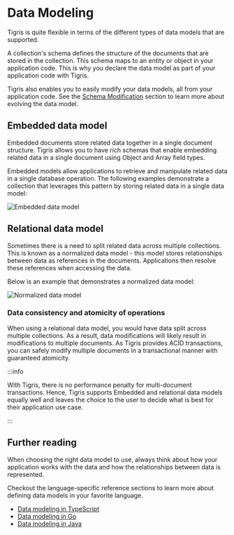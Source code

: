 # Data Modeling

Tigris is quite flexible in terms of the different types of data models that
are supported.

A collection's schema defines the structure of the documents
that are stored in the collection. This schema maps to an entity or object
in your application code. This is why you declare the data model as part of
your application code with Tigris.

Tigris also enables you to easily modify your data models, all from your
application code. See the [Schema Modification](./schema-modification.mdx)
section to learn more about evolving the data model.

## Embedded data model

Embedded documents store related data together in a single document
structure. Tigris allows you to have rich schemas that enable embedding
related data in a single document using Object and Array field types.

Embedded models allow applications to retrieve and manipulate related data
in a single database operation. The following examples demonstrate a
collection that leverages this pattern by storing related data in a single
data model:

![Embedded data model](/img/embedded.jpg)

## Relational data model

Sometimes there is a need to split related data across multiple collections.
This is known as a normalized data model - this model stores relationships
between data as references in the documents. Applications then resolve these
references when accessing the data.

Below is an example that demonstrates a normalized data model:

![Normalized data model](/img/relational-model.jpg)

### Data consistency and atomicity of operations

When using a relational data model, you would have data split across
multiple collections. As a result, data modifications will likely result in
modifications to multiple documents. As Tigris provides ACID transactions,
you can safely modify multiple documents in a transactional manner with
guaranteed atomicity.

:::info

With Tigris, there is no performance penalty for multi-document transactions.
Hence, Tigris supports Embedded and relational data models equally well and
leaves the choice to the user to decide what is best for their application
use case.

:::

## Further reading

When choosing the right data model to use, always think about how your
application works with the data and how the relationships between data is
represented.

Checkout the language-specific reference sections to learn more about
defining data models in your favorite language.

- [Data modeling in TypeScript](../typescript/database/datamodel.mdx)
- [Data modeling in Go](../golang/database/datamodel.mdx)
- [Data modeling in Java](../java/database/datamodel/declare.md)
